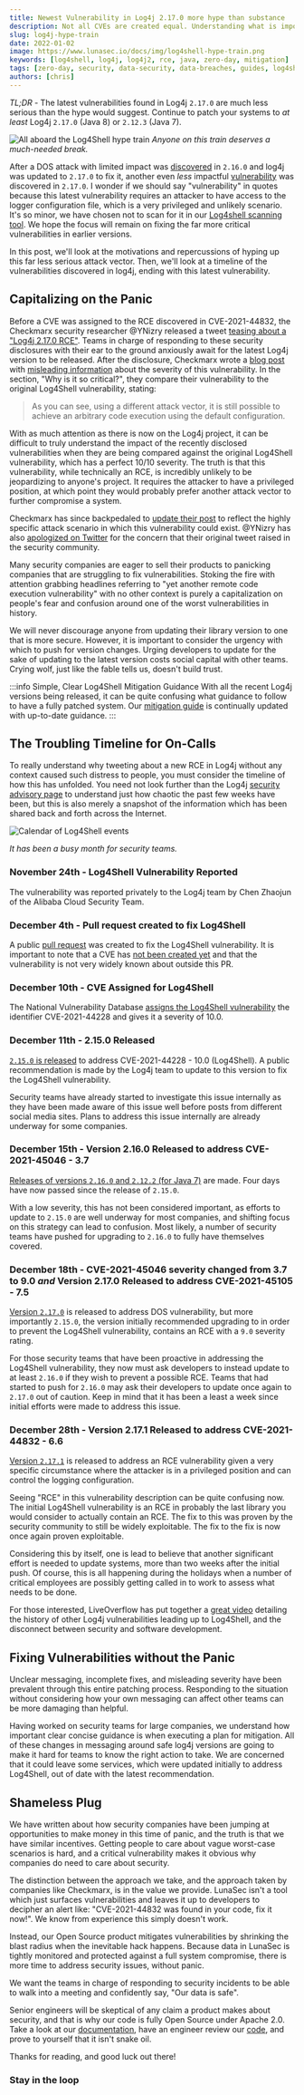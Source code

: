 ```yaml
---
title: Newest Vulnerability in Log4j 2.17.0 more hype than substance
description: Not all CVEs are created equal. Understanding what is important to focus on when fixing Log4j vulnerabilities is important for your company.
slug: log4j-hype-train
date: 2022-01-02
image: https://www.lunasec.io/docs/img/log4shell-hype-train.png
keywords: [log4shell, log4j, log4j2, rce, java, zero-day, mitigation]
tags: [zero-day, security, data-security, data-breaches, guides, log4shell]
authors: [chris]
---
```


<!--
  ~ Copyright by LunaSec (owned by Refinery Labs, Inc)
  ~
  ~ Licensed under the Creative Commons Attribution-ShareAlike 4.0 International
  ~ (the "License"); you may not use this file except in compliance with the
  ~ License. You may obtain a copy of the License at
  ~
  ~ https://creativecommons.org/licenses/by-sa/4.0/legalcode
  ~
  ~ See the License for the specific language governing permissions and
  ~ limitations under the License.
  ~
-->

*TL;DR* - The latest vulnerabilities found in Log4j `2.17.0` are much less serious than the hype would suggest.
Continue to patch your systems to _at least_ Log4j `2.17.0` (Java 8) or `2.12.3` (Java 7).

![All aboard the Log4Shell hype train](/img/log4shell-hype-train.png)
_Anyone on this train deserves a much-needed break._

After a DOS attack with limited impact was [discovered](https://cve.mitre.org/cgi-bin/cvename.cgi?name=CVE-2021-45105)
in `2.16.0` and log4j was updated to `2.17.0` to fix it, another
even *less* impactful [vulnerability](https://cve.mitre.org/cgi-bin/cvename.cgi?name=CVE-2021-44832) was discovered in
`2.17.0`. I wonder if we should say "vulnerability" in quotes because
this latest vulnerability requires an attacker to have access to the
logger configuration file, which is a very privileged and unlikely scenario. It's so minor, we have chosen not to
scan for it in our [Log4shell scanning tool](/blog/log4j-zero-day-mitigation-guide). We hope the focus will remain on fixing
the far more critical vulnerabilities in earlier versions.

In this post, we'll look at the motivations and repercussions of hyping up this far less serious attack vector. Then,
we'll look at a timeline of the vulnerabilities discovered in log4j, ending with this latest vulnerability.

<!--truncate-->

## Capitalizing on the Panic

Before a CVE was assigned to the RCE discovered in CVE-2021-44832, the Checkmarx security researcher @YNizry released a
tweet [teasing about a "Log4j 2.17.0 RCE"](https://twitter.com/YNizry/status/1475764153373573120). Teams in charge of responding
to these security disclosures with their ear to the ground anxiously await for the latest Log4j version to be released. After the disclosure,
Checkmarx wrote a [blog post](https://web.archive.org/web/20211229212117/https://webcache.googleusercontent.com/search?q=cache%3ADxLkX7am-JsJ%3Ahttps%3A%2F%2Fcheckmarx.com%2Fblog%2Fcve-2021-44832-apache-log4j-2-17-0-arbitrary-code-execution-via-jdbcappender-datasource-element%2F)
with [misleading information](https://twitter.com/GossiTheDog/status/1475962632095993856)
about the severity of this vulnerability. In the section, "Why is it so critical?", they compare their vulnerability to
the original Log4Shell vulnerability, stating:

> As you can see, using a different attack vector, it is still possible to achieve an arbitrary code execution using the default configuration.

With as much attention as there is now on the Log4j project, it can be difficult to truly understand the impact of the
recently disclosed vulnerabilities when they are being compared against the original Log4Shell vulnerability, which has a perfect 10/10 severity.
The truth is that this vulnerability, while technically an RCE, is incredibly unlikely to be jeopardizing to anyone's project.
It requires the attacker to have a privileged position, at which point they would probably prefer another attack vector to further
compromise a system.

Checkmarx has since backpedaled to [update their post](https://checkmarx.com/blog/cve-2021-44832-apache-log4j-2-17-0-arbitrary-code-execution-via-jdbcappender-datasource-element/)
to reflect the highly specific attack scenario in which this vulnerability could exist. @YNizry has also
[apologized on Twitter](https://twitter.com/YNizry/status/1476260039346298891) for the concern that their original tweet
raised in the security community.

Many security companies are eager to sell their products to panicking companies that are struggling to
fix vulnerabilities. Stoking the fire
with attention grabbing headlines referring to "yet another remote code execution vulnerability" with no other context
is purely a capitalization on people's fear and confusion around one of the worst vulnerabilities in history.

We will never discourage
anyone from updating their library version to one that is more secure. However, it is important to consider the urgency with which to push
for version changes. Urging developers to update for the sake of updating to the latest version costs
social capital with other teams. Crying wolf, just like the fable tells us, doesn't build trust.

:::info Simple, Clear Log4Shell Mitigation Guidance
With all the recent Log4j versions being released, it can be quite confusing what guidance to follow to have a fully patched
system. Our [mitigation guide](https://www.lunasec.io/docs/blog/log4j-zero-day-mitigation-guide/) is continually updated with up-to-date guidance.
:::

## The Troubling Timeline for On-Calls

To really understand why tweeting about a new RCE in Log4j without any context caused such distress to people, you must
consider the timeline of how this has unfolded. You need not look further than the Log4j [security advisory page](https://logging.apache.org/log4j/2.x/security.html)
to understand just how chaotic the past few weeks have been, but this is also merely a snapshot of the information
which has been shared back and forth across the Internet.

![Calendar of Log4Shell events](/img/log4shell-event-calendar.png)

_It has been a busy month for security teams._

### November 24th - Log4Shell Vulnerability Reported

The vulnerability was reported privately to the Log4j team by Chen Zhaojun of the Alibaba Cloud Security Team.

### December 4th - Pull request created to fix Log4Shell

A public [pull request](https://github.com/apache/logging-log4j2/pull/608) was created to fix the Log4Shell vulnerability.
It is important to note that a CVE has [not been created yet](https://nvd.nist.gov/vuln/detail/CVE-2021-44228) and that the vulnerability
is not very widely known about outside this PR.

### December 10th - CVE Assigned for Log4Shell

The National Vulnerability Database [assigns the Log4Shell vulnerability](https://nvd.nist.gov/vuln/detail/CVE-2021-44228) the identifier CVE-2021-44228 and gives it a severity of 10.0.

### December 11th - 2.15.0 Released

[`2.15.0` is released](https://web.archive.org/web/20211211002105/https://logging.apache.org/log4j/2.x/security.html) to address CVE-2021-44228 - 10.0 (Log4Shell).
A public recommendation is made by the Log4j team to update to this version to fix the Log4Shell vulnerability.

Security teams have already started to investigate this issue internally as they have been made aware of this issue well before posts from
different social media sites. Plans to address this issue internally are already underway for some companies.

### December 15th - Version 2.16.0 Released to address CVE-2021-45046 - 3.7

[Releases of versions `2.16.0` and `2.12.2` (for Java 7)](https://web.archive.org/web/20211215144725/https://logging.apache.org/log4j/2.x/security.html) are made. Four days have now passed since the release of `2.15.0`.

With a low severity, this has not been considered important, as efforts to update to `2.15.0` are well underway
for most companies, and shifting focus on this strategy can lead to confusion. Most likely, a number of security teams have pushed
for upgrading to `2.16.0` to fully have themselves covered.

### December 18th - CVE-2021-45046 severity changed from 3.7 to 9.0 _and_ Version 2.17.0 Released to address CVE-2021-45105 - 7.5

[Version `2.17.0`](https://web.archive.org/web/20211218070719/https://logging.apache.org/log4j/2.x/security.html) is released to address DOS vulnerability, but more importantly `2.15.0`, the version initially recommended
upgrading to in order to prevent the Log4Shell vulnerability, contains an RCE with a `9.0` severity rating.

For those security teams that have been proactive in addressing the Log4Shell vulnerability, they now must ask developers
to instead update to at least `2.16.0` if they wish to prevent a possible RCE. Teams that had started to push for `2.16.0`
may ask their developers to update once again to `2.17.0` out of caution. Keep in mind that it has been a least a week
since initial efforts were made to address this issue.

### December 28th - Version 2.17.1 Released to address CVE-2021-44832 - 6.6

[Version `2.17.1`](https://web.archive.org/web/20211228204010/https://logging.apache.org/log4j/2.x/security.html) is released
to address an RCE vulnerability given a very specific circumstance where the attacker is in a
privileged position and can control the logging configuration.

Seeing "RCE" in this vulnerability description can be quite confusing now. The initial Log4Shell vulnerability is an RCE
in probably the last library you would consider to actually contain an RCE. The fix to this was proven by the security
community to still be widely exploitable. The fix to the fix is now once again proven exploitable.

Considering this by itself, one is lead to believe that another significant effort is needed to update systems, more than two weeks after the initial push.
Of course, this is all happening during the holidays when a number of critical employees are possibly getting called in
to work to assess what needs to be done.

For those interested, LiveOverflow has put together a [great video](https://www.youtube.com/watch?v=w2F67LbEtnk) detailing
the history of other Log4j vulnerabilities leading up to Log4Shell, and the disconnect between security and software development.

## Fixing Vulnerabilities without the Panic

Unclear messaging, incomplete fixes, and misleading severity have been prevalent through this entire patching process.
Responding to the situation without considering how your own messaging can affect other teams can be more damaging than helpful.

Having worked on security teams for large companies, we understand how important clear concise guidance is when executing
a plan for mitigation. All of these changes in messaging around safe log4j versions are going to make it hard for teams to
know the right action to take. We are concerned that it could leave
some services, which were updated initially to address Log4Shell, out of date with the latest recommendation.

## Shameless Plug

We have written about how security companies have been jumping at opportunities to make money in this time of panic, and the
truth is that we have similar incentives. Getting people to care about vague worst-case scenarios is hard, and a critical 
vulnerability makes it obvious why companies do need to care about security.

The distinction between the approach we take, and the approach taken by companies like Checkmarx, is in the value we provide.
LunaSec isn't a tool which just surfaces
vulnerabilities and leaves it up to developers to decipher an alert like: "CVE-2021-44832 was found in your code, fix it now!".
We know from experience this simply doesn't work.

Instead, our Open Source product mitigates vulnerabilities by shrinking the blast radius when the inevitable hack happens.
Because data in LunaSec is tightly monitored and protected against a full system compromise, there is
more time to address security issues, without panic.

We want the teams in charge of responding to security incidents to be able to walk into a meeting and confidently
say, "Our data is safe".

Senior engineers will be skeptical of any claim a product makes about security, and that is why our code is fully Open Source under Apache 2.0.
Take a look at our [documentation](https://www.lunasec.io/docs/pages/overview/introduction), have an engineer review our
[code](https://github.com/lunasec-io/lunasec), and prove to yourself that it isn't snake oil.

Thanks for reading, and good luck out there!

### Stay in the loop

<ContactForm/>
